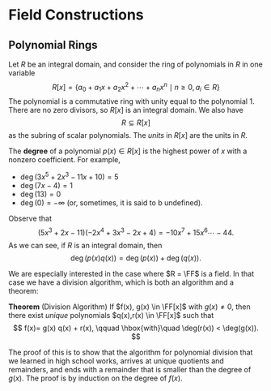 
# Field Constructions


##  Polynomial Rings

Let $R$ be an integral domain, and consider the ring of polynomials in $R$ in one variable
$$
R[x] = \{ a_0 + a_1 x + a_2 x^2 + \cdots + a_n x^n \mid n \ge 0, a_i \in R\}
$$
The polynomial is a commutative ring with unity equal to the polynomial 1. There are no zero divisors, so $R[x]$ is an integral domain. We also have
$$
R \subseteq R[x]
$$
as the subring of scalar polynomials. The *units* in $R[x]$ are the units in $R$.

The **degree** of a polynomial $p(x) \in R[x]$ is the highest power of $x$ with a nonzero coefficient. For example,

* $\deg(3 x^5 + 2 x^3 - 11 x + 10) = 5$
* $\deg(7x -4 ) = 1$
* $\deg(13) = 0$
* $\deg(0) = -\infty$ (or, sometimes, it is said to b undefined).

Observe that
$$
(5 x^3 + 2 x - 11)(-2 x^4 + 3 x^3 -2x + 4) = -10 x^7 + 15 x^6  \cdots - 44.
$$
As we can see, if $R$ is an integral domain, then
$$
\deg(p(x)q(x)) = \deg(p(x))+\deg(q(x)).
$$



We are especially interested in the case where $R = \FF$ is a field. In that case we have a division algorithm, which is both an algorithm and a theorem:

**Theorem** (Division Algorithm) If $f(x), g(x) \in \FF[x]$ with $g(x) \not = 0$, then there exist *unique* polynomials $q(x),r(x) \in \FF[x]$ such that
$$
f(x)= g(x) q(x) + r(x), \qquad \hbox{with}\quad \deg(r(x)) < \deg(g(x)).
$$

The proof of this is to show that the algorithm for polynomial division that we learned in high school works, arrives at unique quotients and remainders, and ends with a remainder that is smaller than the degree of $g(x)$. The proof is by induction on the degree of $f(x)$.
